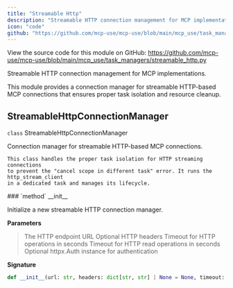```yaml
---
title: "Streamable Http"
description: "Streamable HTTP connection management for MCP implementations API Documentation"
icon: "code"
github: "https://github.com/mcp-use/mcp-use/blob/main/mcp_use/task_managers/streamable_http.py"
---
```



<Callout type="info" title="Source Code">
View the source code for this module on GitHub: <a href='https://github.com/mcp-use/mcp-use/blob/main/mcp_use/task_managers/streamable_http.py' target='_blank' rel='noopener noreferrer'>https://github.com/mcp-use/mcp-use/blob/main/mcp_use/task_managers/streamable_http.py</a>
</Callout>

Streamable HTTP connection management for MCP implementations.

This module provides a connection manager for streamable HTTP-based MCP connections
that ensures proper task isolation and resource cleanup.

## StreamableHttpConnectionManager

<div>
<RandomGradientBackground className="rounded-lg p-4 w-full h-full rounded-full">
<div className="text-black">
<div className="text-black font-bold text-xl mb-2 mt-8"><code className="!text-black">class</code> StreamableHttpConnectionManager</div>

Connection manager for streamable HTTP-based MCP connections.

    This class handles the proper task isolation for HTTP streaming connections
    to prevent the "cancel scope in different task" error. It runs the http_stream_client
    in a dedicated task and manages its lifecycle.

</div>
</RandomGradientBackground>
<Card type="info">
### `method` __init__

Initialize a new streamable HTTP connection manager.


**Parameters**
><ParamField body="url" type="str" required="True" >   The HTTP endpoint URL </ParamField>
><ParamField body="headers" type="dict[str, str] | None" default="None" >   Optional HTTP headers </ParamField>
><ParamField body="timeout" type="float" default="5" >   Timeout for HTTP operations in seconds </ParamField>
><ParamField body="read_timeout" type="float" default="300" >   Timeout for HTTP read operations in seconds </ParamField>
><ParamField body="auth" type="httpx.Auth | None" default="None" >   Optional httpx.Auth instance for authentication </ParamField>

**Signature**
```python wrap
def __init__(url: str, headers: dict[str, str] | None = None, timeout: float = 5, read_timeout: float = 300, auth: httpx.Auth | None = None):
```

</Card>
</div>
